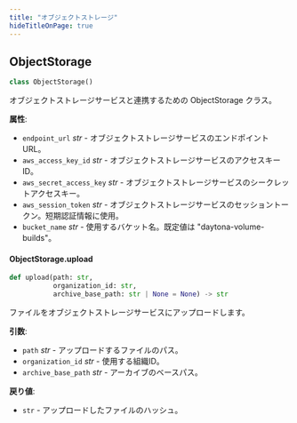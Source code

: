 ```yaml
---
title: "オブジェクトストレージ"
hideTitleOnPage: true
---
```


## ObjectStorage

```python
class ObjectStorage()
```

オブジェクトストレージサービスと連携するための ObjectStorage クラス。

**属性**:

- `endpoint_url` _str_ - オブジェクトストレージサービスのエンドポイントURL。
- `aws_access_key_id` _str_ - オブジェクトストレージサービスのアクセスキーID。
- `aws_secret_access_key` _str_ - オブジェクトストレージサービスのシークレットアクセスキー。
- `aws_session_token` _str_ - オブジェクトストレージサービスのセッショントークン。短期認証情報に使用。
- `bucket_name` _str_ - 使用するバケット名。既定値は "daytona-volume-builds"。

#### ObjectStorage.upload

```python
def upload(path: str,
           organization_id: str,
           archive_base_path: str | None = None) -> str
```

ファイルをオブジェクトストレージサービスにアップロードします。

**引数**:

- `path` _str_ - アップロードするファイルのパス。
- `organization_id` _str_ - 使用する組織ID。
- `archive_base_path` _str_ - アーカイブのベースパス。
  

**戻り値**:

- `str` - アップロードしたファイルのハッシュ。


